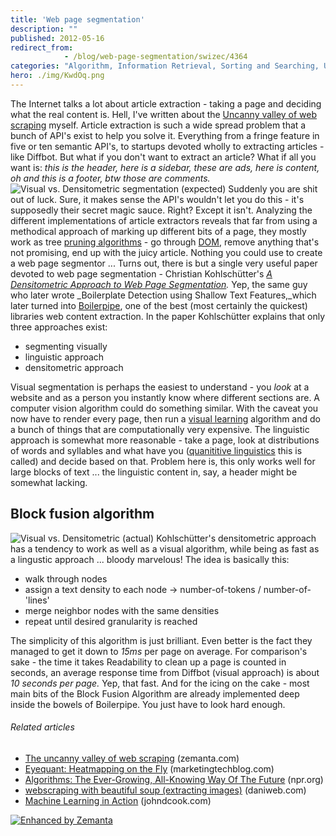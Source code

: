 ```yaml
---
title: 'Web page segmentation'
description: ""
published: 2012-05-16
redirect_from: 
            - /blog/web-page-segmentation/swizec/4364
categories: "Algorithm, Information Retrieval, Sorting and Searching, Uncategorized, Web page"
hero: ./img/KwdOq.png
---
```

The Internet talks a lot about article extraction - taking a page and deciding what the real content is. Hell, I've written about the [Uncanny valley of web scraping](http://www.zemanta.com/fruitblog/the-uncanny-valley-of-web-scraping/) myself. Article extraction is such a wide spread problem that a bunch of API's exist to help you solve it. Everything from a fringe feature in five or ten semantic API's, to startups devoted wholly to extracting articles - like Diffbot. But what if you don't want to extract an article? What if all you want is: _this is the header, here is a sidebar, these are ads, here is content, oh and this is a footer, btw those are comments._ ![Visual vs. Densitometric segmentation (expected)](./img/KwdOq.png "Visual vs. Densitometric segmentation (expected)") Suddenly you are shit out of luck. Sure, it makes sense the API's wouldn't let you do this - it's supposedly their secret magic sauce. Right? Except it isn't. Analyzing the different implementations of article extractors reveals that far from using a methodical approach of marking up different bits of a page, they mostly work as tree [pruning algorithms](http://en.wikipedia.org/wiki/Pruning_%28decision_trees%29 "Pruning (decision trees)") - go through [DOM](http://en.wikipedia.org/wiki/Document_Object_Model "Document Object Model"), remove anything that's not promising, end up with the juicy article. Nothing you could use to create a web page segmentor ... Turns out, there is but a single very useful paper devoted to web page segmentation - Christian Kohlschütter's _[A Densitometric Approach to Web Page Segmentation](https://docs.google.com/viewer?url=http%3A%2F%2Fcoitweb.uncc.edu%2F~jfan%2Fwebimage2.pdf)._ Yep, the same guy who later wrote _Boilerplate Detection using Shallow Text Features,_which later turned into [Boilerpipe](https://code.google.com/p/boilerpipe/), one of the best (most certainly the quickest) libraries web content extraction. In the paper Kohlschütter explains that only three approaches exist:

- segmenting visually
- linguistic approach
- densitometric approach

Visual segmentation is perhaps the easiest to understand - you _look_ at a website and as a person you instantly know where different sections are. A computer vision algorithm could do something similar. With the caveat you now have to render every page, then run a [visual learning](http://en.wikipedia.org/wiki/Visual_learning "Visual learning") algorithm and do a bunch of things that are computationally very expensive. The linguistic approach is somewhat more reasonable - take a page, look at distributions of words and syllables and what have you ([quanititive linguistics](http://en.wikipedia.org/wiki/Quantitative_linguistics) this is called) and decide based on that. Problem here is, this only works well for large blocks of text ... the linguistic content in, say, a header might be somewhat lacking.

## Block fusion algorithm

![Visual vs. Densitometric (actual)](./img/LCupU.png "Visual vs. Densitometric (actual)") Kohlschütter's densitometric approach has a tendency to work as well as a visual algorithm, while being as fast as a lingustic approach ... bloody marvelous! The idea is basically this:

- walk through nodes
- assign a text density to each node -> number-of-tokens / number-of-'lines'
- merge neighbor nodes with the same densities
- repeat until desired granularity is reached

The simplicity of this algorithm is just brilliant. Even better is the fact they managed to get it down to _15ms_ per page on average. For comparison's sake - the time it takes Readability to clean up a page is counted in seconds, an average response time from Diffbot (visual approach) is about _10 seconds per page._ Yep, that fast. And for the icing on the cake - most main bits of the Block Fusion Algorithm are already implemented deep inside the bowels of Boilerpipe. You just have to look hard enough.

###### Related articles

- [The uncanny valley of web scraping](http://www.zemanta.com/fruitblog/the-uncanny-valley-of-web-scraping/) (zemanta.com)
- [Eyequant: Heatmapping on the Fly](http://www.marketingtechblog.com/eyequant/) (marketingtechblog.com)
- [Algorithms: The Ever-Growing, All-Knowing Way Of The Future](http://www.npr.org/blogs/alltechconsidered/2012/05/14/152444019/algorithms-the-ever-growing-all-knowing-way-of-the-future?ft=1&f=1049) (npr.org)
- [webscraping with beautiful soup (extracting images)](http://www.daniweb.com/software-development/python/threads/423356/webscraping-with-beautiful-soup-extracting-images) (daniweb.com)
- [Machine Learning in Action](http://www.johndcook.com/blog/2012/05/15/machine-learning-in-action/) (johndcook.com)

[![Enhanced by Zemanta](http://img.zemanta.com/zemified_e.png?x-id=80957035-03c6-4cce-93f6-3c07a987921a)](http://www.zemanta.com/?px "Enhanced by Zemanta")